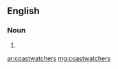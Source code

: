 ==English==

===Noun===
{{head|en|plural}}

# {{plural of|coastwatcher|lang=en}}

[[ar:coastwatchers]]
[[mg:coastwatchers]]